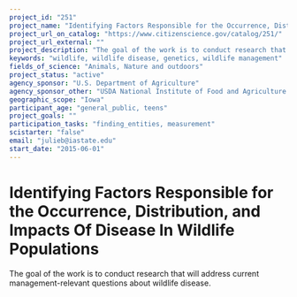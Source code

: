 ```yaml
---
project_id: "251"
project_name: "Identifying Factors Responsible for the Occurrence, Distribution, and Impacts Of Disease In Wildlife Populations"
project_url_on_catalog: "https://www.citizenscience.gov/catalog/251/"
project_url_external: ""
project_description: "The goal of the work is to conduct research that will address current management-relevant questions about wildlife disease."
keywords: "wildlife, wildlife disease, genetics, wildlife management"
fields_of_science: "Animals, Nature and outdoors"
project_status: "active"
agency_sponsor: "U.S. Department of Agriculture"
agency_sponsor_other: "USDA National Institute of Food and Agriculture (USDA-NIFA)"
geographic_scope: "Iowa"
participant_age: "general_public, teens"
project_goals: ""
participation_tasks: "finding_entities, measurement"
scistarter: "false"
email: "julieb@iastate.edu"
start_date: "2015-06-01"
---
```


# Identifying Factors Responsible for the Occurrence, Distribution, and Impacts Of Disease In Wildlife Populations

The goal of the work is to conduct research that will address current management-relevant questions about wildlife disease.
